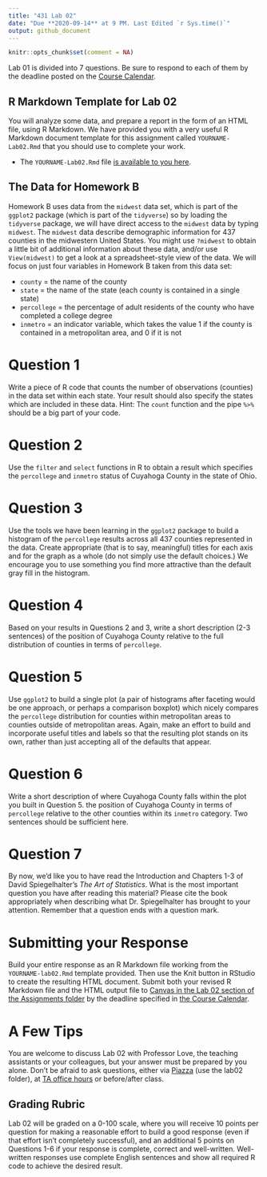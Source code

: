 ---
title: "431 Lab 02"
date: "Due **2020-09-14** at 9 PM. Last Edited `r Sys.time()`"
output: github_document
---

```{r setup, include=FALSE}
knitr::opts_chunk$set(comment = NA)
```

Lab 01 is divided into 7 questions. Be sure to respond to each of them by the deadline posted on the [Course Calendar](https://thomaselove.github.io/431/calendar.html).

## R Markdown Template for Lab 02

You will analyze some data, and prepare a report in the form of an HTML file, using R Markdown. We have provided you with a very useful R Markdown document template for this assignment called `YOURNAME-Lab02.Rmd` that you should use to complete your work. 

- The `YOURNAME-Lab02.Rmd` file [is available to you here](https://raw.githubusercontent.com/THOMASELOVE/431-2020/master/labs/lab02/YOURNAME-lab02.Rmd).

## The Data for Homework B

Homework B uses data from the `midwest` data set, which is part of the `ggplot2` package (which is part of the `tidyverse`) so by loading the `tidyverse` package, we will have direct access to the `midwest` data by typing `midwest`. The `midwest` data describe demographic information for 437 counties in the midwestern United States. You might use `?midwest` to obtain a little bit of additional information about these data, and/or use `View(midwest)` to get a look at a spreadsheet-style view of the data. We will focus on just four variables in Homework B taken from this data set:

- `county` = the name of the county
- `state` = the name of the state (each county is contained in a single state)
- `percollege` = the percentage of adult residents of the county who have completed a college degree
- `inmetro` = an indicator variable, which takes the value 1 if the county is contained in a metropolitan area, and 0 if it is not

# Question 1

Write a piece of R code that counts the number of observations (counties) in the data set within each state. Your result should also specify the states which are included in these data. Hint: The `count` function and the pipe `%>%` should be a big part of your code.

# Question 2

Use the `filter` and `select` functions in R to obtain a result which specifies the `percollege` and `inmetro` status of Cuyahoga County in the state of Ohio.

# Question 3

Use the tools we have been learning in the `ggplot2` package to build a histogram of the `percollege` results across all 437 counties represented in the data. Create appropriate (that is to say, meaningful) titles for each axis and for the graph as a whole (do not simply use the default choices.)  We encourage you to use something you find more attractive than the default gray fill in the histogram.

# Question 4

Based on your results in Questions 2 and 3, write a short description (2-3 sentences) of the position of Cuyahoga County relative to the full distribution of counties in terms of `percollege`.

# Question 5

Use `ggplot2` to build a single plot (a pair of histograms after faceting would be one approach, or perhaps a comparison boxplot) which nicely compares the `percollege` distribution for counties within metropolitan areas to counties outside of metropolitan areas. Again, make an effort to build and incorporate useful titles and labels so that the resulting plot stands on its own, rather than just accepting all of the defaults that appear.

# Question 6

Write a short description of where Cuyahoga County falls within the plot you built in Question 5. the position of Cuyahoga County in terms of `percollege` relative to the other counties within its `inmetro` category. Two sentences should be sufficient here.

# Question 7

By now, we'd like you to have read the Introduction and Chapters 1-3 of David Spiegelhalter's *The Art of Statistics*. What is the most important question you have after reading this material? Please cite the book appropriately when describing what Dr. Spiegelhalter has brought to your attention. Remember that a question ends with a question mark.

# Submitting your Response

Build your entire response as an R Markdown file working from the `YOURNAME-lab02.Rmd` template provided. Then use the Knit button in RStudio to create the resulting HTML document. Submit both your revised R Markdown file and the HTML output file to [Canvas in the Lab 02 section of the Assignments folder](https://canvas.case.edu) by the deadline specified in [the Course Calendar](https://thomaselove.github.io/431/calendar.html).

# A Few Tips

You are welcome to discuss Lab 02 with Professor Love, the teaching assistants or your colleagues, but your answer must be prepared by you alone. Don't be afraid to ask questions, either via [Piazza](https://piazza.com/case/fall2020/pqhs431) (use the lab02 folder), at [TA office hours](https://thomaselove.github.io/431/contact.html) or before/after class.

## Grading Rubric

Lab 02 will be graded on a 0-100 scale, where you will receive 10 points per question for making a reasonable effort to build a good response (even if that effort isn't completely successful), and an additional 5 points on Questions 1-6 if your response is complete, correct and well-written. Well-written responses use complete English sentences and show all required R code to achieve the desired result.
